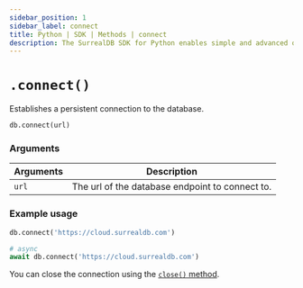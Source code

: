```yaml
---
sidebar_position: 1
sidebar_label: connect
title: Python | SDK | Methods | connect
description: The SurrealDB SDK for Python enables simple and advanced querying of a remote or embedded database.
---
```


# `.connect()`

Establishes a persistent connection to the database.

```python title="Method Syntax"
db.connect(url)
```

### Arguments
<table>
    <thead>
        <tr>
            <th colspan="2" scope="col">Arguments</th>
            <th colspan="2" scope="col">Description</th>
        </tr>
    </thead>
    <tbody>
        <tr>
            <td colspan="2" scope="row" data-label="Arguments">
                <code>url</code>
                <Label label="optional" />
            </td>
            <td colspan="2" scope="row" data-label="Description">
                The url of the database endpoint to connect to.
            </td>
        </tr>
    </tbody>
</table>

### Example usage
```python
db.connect('https://cloud.surrealdb.com')

# async
await db.connect('https://cloud.surrealdb.com')
```

You can close the connection using the [`close()` method](/docs/sdk/python/methods/close).